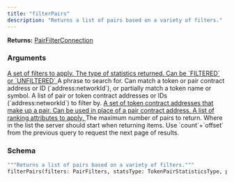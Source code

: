 ```yaml
---
title: "filterPairs"
description: "Returns a list of pairs based on a variety of filters."
---
```


**Returns:** [PairFilterConnection](/api-reference/types/pairfilterconnection)

### Arguments

<a href="/api-reference/types/pairfilters">
  <ResponseField name="filters" type="PairFilters">
    A set of filters to apply.
  </ResponseField>
</a>

<a href="/api-reference/types/tokenpairstatisticstype">
  <ResponseField name="statsType" type="TokenPairStatisticsType">
    The type of statistics returned. Can be `FILTERED` or `UNFILTERED`
  </ResponseField>
</a>

<ResponseField name="phrase" type="String">
  A phrase to search for. Can match a token or pair contract address or ID (`address:networkId`), or partially match a token name or symbol.
</ResponseField>

<ResponseField name="pairs" type="[String]">
  A list of pair or token contract addresses or IDs (`address:networkId`) to filter by.
</ResponseField>

<a href="/api-reference/types/pairfiltermatchtokens">
  <ResponseField name="matchTokens" type="PairFilterMatchTokens">
    A set of token contract addresses that make up a pair. Can be used in place of a pair contract address.
  </ResponseField>
</a>

<a href="/api-reference/types/pairranking">
  <ResponseField name="rankings" type="[PairRanking]">
    A list of ranking attributes to apply.
  </ResponseField>
</a>

<ResponseField name="limit" type="Int">
  The maximum number of pairs to return.
</ResponseField>

<ResponseField name="offset" type="Int">
  Where in the list the server should start when returning items. Use `count`+`offset` from the previous query to request the next page of results.
</ResponseField>

### Schema


```graphql 
"""Returns a list of pairs based on a variety of filters."""
filterPairs(filters: PairFilters, statsType: TokenPairStatisticsType, phrase: String, pairs: [String], matchTokens: PairFilterMatchTokens, rankings: [PairRanking], limit: Int, offset: Int): PairFilterConnection
```
